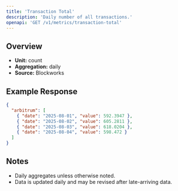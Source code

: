 ```yaml
---
title: 'Transaction Total'
description: 'Daily number of all transactions.'
openapi: 'GET /v1/metrics/transaction-total'
---
```


## Overview

- **Unit:** count
- **Aggregation:** daily
- **Source:** Blockworks



## Example Response

```json
{
  "arbitrum": [
    { "date": "2025-08-01", "value": 592.3947 },
    { "date": "2025-08-02", "value": 605.2811 },
    { "date": "2025-08-03", "value": 618.0204 },
    { "date": "2025-08-04", "value": 598.472 }
  ]
}
```

## Notes
- Daily aggregates unless otherwise noted.
- Data is updated daily and may be revised after late-arriving data.
